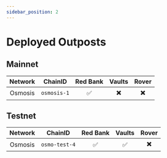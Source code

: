 ```yaml
---
sidebar_position: 2
---
```


# Deployed Outposts

## Mainnet

| Network  | ChainID  | Red Bank  | Vaults  | Rover  |
|:----:|:----:|:----:|:----:| :----:|
| Osmosis  | `osmosis-1`  |  ✅ |  ✖️ |   ✖️ |

## Testnet

| Network  | ChainID  | Red Bank  | Vaults  | Rover  |
|:----:|:----:|:----:|:----:| :----:|
| Osmosis  | `osmo-test-4`  |  ✅ |  ✅ |   ✖️ |
